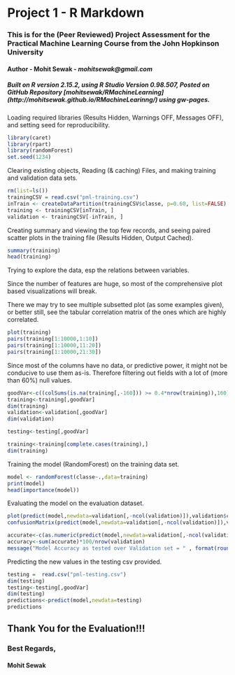 
<!-- background: #b2cdb7 -->
<!-- color: #fff -->
<!-- font: din -->

Project 1 - R Markdown
========================================================


### This is for the (Peer Reviewed) Project Assessment for the Practical Machine Learning Course from the John Hopkinson University

#### **Author** - Mohit Sewak - *mohitsewak@gmail.com*

##### Built on R version 2.15.2, using R Studio Version 0.98.507, Posted on GitHub Repository [mohitsewak/RMachineLearning] (http://mohitsewak.github.io/RMachineLearinng/) using gw-pages.


Loading required libraries (Results Hidden, Warnings OFF, Messages OFF), and setting seed for reproducibility.

```r
library(caret)
library(rpart)
library(randomForest)
set.seed(1234)
```

Clearing existing objects, Reading (& caching) Files, and making training and validation data sets.

```r
rm(list=ls())
trainingCSV = read.csv("pml-training.csv")
inTrain <- createDataPartition(trainingCSV$classe, p=0.60, list=FALSE)
training <- trainingCSV[inTrain, ]
validation <- trainingCSV[-inTrain, ]

```

Creating summary and viewing the top few records, and seeing paired scatter plots in the training file (Results Hidden, Output Cached).


```r
summary(training)
head(training)
```

Trying to explore the data, esp the relations between variables. 

<p></p>

<p> Since the number of features are huge, so most of the comprehensive plot based visualizations will break.</p>

<p></p>

<p>There we may try to see multiple subsetted plot (as some examples given), or better still, see the tabular correlation matrix of the ones which are highly correlated.</p>

```r
plot(training)
pairs(training[1:10000,1:10])
pairs(training[1:10000,11:20])
pairs(training[1:10000,21:30])
```

Since most of the columns have no data, or predictive power, it might not be conducive to use them as-is. Therefore filtering out fields with a lot of (more than 60%) null values.

```r
goodVar<-c((colSums(is.na(training[,-160])) >= 0.4*nrow(training)),160)
training<-training[,goodVar]
dim(training)
validation<-validation[,goodVar]
dim(validation)

testing<-testing[,goodVar]

training<-training[complete.cases(training),]
dim(training)
```

Training the model (RandomForest) on the training data set.

```r
model <- randomForest(classe~.,data=training)
print(model)
head(importance(model))
```

Evaluating the model on the evaluation dataset.

```r
plot(predict(model,newdata=validation[,-ncol(validation)]),validation$classe)
confusionMatrix(predict(model,newdata=validation[,-ncol(validation)]),validation$classe)

accurate<-c(as.numeric(predict(model,newdata=validation[,-ncol(validation)])==validation$classe))
accuracy<-sum(accurate)*100/nrow(validation)
message("Model Accuracy as tested over Validation set = " , format(round(accuracy, 2), nsmall = 2), "%")
```

Predicting the new values in the testing csv provided.

```r
testing =  read.csv("pml-testing.csv")
dim(testing)
testing<-testing[,goodVar]
dim(testing)
predictions<-predict(model,newdata=testing)
predictions
```

## Thank You for the Evaluation!!!
### Best Regards,
#### Mohit Sewak
<p></p>
